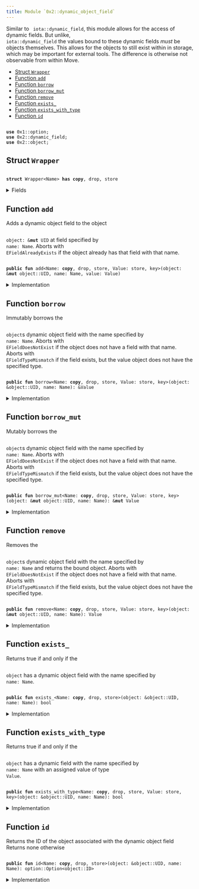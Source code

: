 ```yaml
---
title: Module `0x2::dynamic_object_field`
---
```


Similar to <code>
iota::dynamic_field</code>, this module allows for the access of dynamic fields. But
unlike, <code>
iota::dynamic_field</code> the values bound to these dynamic fields _must_ be objects
themselves. This allows for the objects to still exist within in storage, which may be important
for external tools. The difference is otherwise not observable from within Move.


-  [Struct `Wrapper`](#0x2_dynamic_object_field_Wrapper)
-  [Function `add`](#0x2_dynamic_object_field_add)
-  [Function `borrow`](#0x2_dynamic_object_field_borrow)
-  [Function `borrow_mut`](#0x2_dynamic_object_field_borrow_mut)
-  [Function `remove`](#0x2_dynamic_object_field_remove)
-  [Function `exists_`](#0x2_dynamic_object_field_exists_)
-  [Function `exists_with_type`](#0x2_dynamic_object_field_exists_with_type)
-  [Function `id`](#0x2_dynamic_object_field_id)


<pre><code>
<b>use</b> <Link href="../move-stdlib/option#0x1_option">0x1::option</Link>;
<b>use</b> <Link href="../iota-framework/dynamic_field#0x2_dynamic_field">0x2::dynamic_field</Link>;
<b>use</b> <Link href="../iota-framework/object#0x2_object">0x2::object</Link>;
</code></pre>



<Link id="0x2_dynamic_object_field_Wrapper"></Link>

## Struct `Wrapper`



<pre><code>
<b>struct</b> <Link href="../iota-framework/dynamic_object_field#0x2_dynamic_object_field_Wrapper">Wrapper</Link>&lt;Name&gt; <b>has</b> <b>copy</b>, drop, store
</code></pre>



<details>
<summary>Fields</summary>


<dl>
<dt>
<code>
name: Name</code>
</dt>
<dd>

</dd>
</dl>


</details>

<Link id="0x2_dynamic_object_field_add"></Link>

## Function `add`

Adds a dynamic object field to the object <code>
<Link href="../iota-framework/object#0x2_object">object</Link>: &<b>mut</b> UID</code> at field specified by <code>
name: Name</code>.
Aborts with <code>
EFieldAlreadyExists</code> if the object already has that field with that name.


<pre><code>
<b>public</b> <b>fun</b> <Link href="../iota-framework/dynamic_object_field#0x2_dynamic_object_field_add">add</Link>&lt;Name: <b>copy</b>, drop, store, Value: store, key&gt;(<Link href="../iota-framework/object#0x2_object">object</Link>: &<b>mut</b> <Link href="../iota-framework/object#0x2_object_UID">object::UID</Link>, name: Name, value: Value)
</code></pre>



<details>
<summary>Implementation</summary>


<pre><code>
<b>public</b> <b>fun</b> <Link href="../iota-framework/dynamic_object_field#0x2_dynamic_object_field_add">add</Link>&lt;Name: <b>copy</b> + drop + store, Value: key + store&gt;(
    // we <b>use</b> &<b>mut</b> UID in several spots for access control
    <Link href="../iota-framework/object#0x2_object">object</Link>: &<b>mut</b> UID,
    name: Name,
    value: Value,
) \{
    <b>let</b> key = <Link href="../iota-framework/dynamic_object_field#0x2_dynamic_object_field_Wrapper">Wrapper</Link> \{ name };
    <b>let</b> id = <Link href="../iota-framework/object#0x2_object_id">object::id</Link>(&value);
    field::add(<Link href="../iota-framework/object#0x2_object">object</Link>, key, id);
    <b>let</b> (field, _) = field::field_info&lt;<Link href="../iota-framework/dynamic_object_field#0x2_dynamic_object_field_Wrapper">Wrapper</Link>&lt;Name&gt;&gt;(<Link href="../iota-framework/object#0x2_object">object</Link>, key);
    add_child_object(field.to_address(), value);
}
</code></pre>



</details>

<Link id="0x2_dynamic_object_field_borrow"></Link>

## Function `borrow`

Immutably borrows the <code>
<Link href="../iota-framework/object#0x2_object">object</Link></code>s dynamic object field with the name specified by <code>
name: Name</code>.
Aborts with <code>
EFieldDoesNotExist</code> if the object does not have a field with that name.
Aborts with <code>
EFieldTypeMismatch</code> if the field exists, but the value object does not have the
specified type.


<pre><code>
<b>public</b> <b>fun</b> <Link href="../iota-framework/dynamic_object_field#0x2_dynamic_object_field_borrow">borrow</Link>&lt;Name: <b>copy</b>, drop, store, Value: store, key&gt;(<Link href="../iota-framework/object#0x2_object">object</Link>: &<Link href="../iota-framework/object#0x2_object_UID">object::UID</Link>, name: Name): &Value
</code></pre>



<details>
<summary>Implementation</summary>


<pre><code>
<b>public</b> <b>fun</b> <Link href="../iota-framework/dynamic_object_field#0x2_dynamic_object_field_borrow">borrow</Link>&lt;Name: <b>copy</b> + drop + store, Value: key + store&gt;(
    <Link href="../iota-framework/object#0x2_object">object</Link>: &UID,
    name: Name,
): &Value \{
    <b>let</b> key = <Link href="../iota-framework/dynamic_object_field#0x2_dynamic_object_field_Wrapper">Wrapper</Link> \{ name };
    <b>let</b> (field, value_id) = field::field_info&lt;<Link href="../iota-framework/dynamic_object_field#0x2_dynamic_object_field_Wrapper">Wrapper</Link>&lt;Name&gt;&gt;(<Link href="../iota-framework/object#0x2_object">object</Link>, key);
    borrow_child_object&lt;Value&gt;(field, value_id)
}
</code></pre>



</details>

<Link id="0x2_dynamic_object_field_borrow_mut"></Link>

## Function `borrow_mut`

Mutably borrows the <code>
<Link href="../iota-framework/object#0x2_object">object</Link></code>s dynamic object field with the name specified by <code>
name: Name</code>.
Aborts with <code>
EFieldDoesNotExist</code> if the object does not have a field with that name.
Aborts with <code>
EFieldTypeMismatch</code> if the field exists, but the value object does not have the
specified type.


<pre><code>
<b>public</b> <b>fun</b> <Link href="../iota-framework/dynamic_object_field#0x2_dynamic_object_field_borrow_mut">borrow_mut</Link>&lt;Name: <b>copy</b>, drop, store, Value: store, key&gt;(<Link href="../iota-framework/object#0x2_object">object</Link>: &<b>mut</b> <Link href="../iota-framework/object#0x2_object_UID">object::UID</Link>, name: Name): &<b>mut</b> Value
</code></pre>



<details>
<summary>Implementation</summary>


<pre><code>
<b>public</b> <b>fun</b> <Link href="../iota-framework/dynamic_object_field#0x2_dynamic_object_field_borrow_mut">borrow_mut</Link>&lt;Name: <b>copy</b> + drop + store, Value: key + store&gt;(
    <Link href="../iota-framework/object#0x2_object">object</Link>: &<b>mut</b> UID,
    name: Name,
): &<b>mut</b> Value \{
    <b>let</b> key = <Link href="../iota-framework/dynamic_object_field#0x2_dynamic_object_field_Wrapper">Wrapper</Link> \{ name };
    <b>let</b> (field, value_id) = field::field_info_mut&lt;<Link href="../iota-framework/dynamic_object_field#0x2_dynamic_object_field_Wrapper">Wrapper</Link>&lt;Name&gt;&gt;(<Link href="../iota-framework/object#0x2_object">object</Link>, key);
    borrow_child_object_mut&lt;Value&gt;(field, value_id)
}
</code></pre>



</details>

<Link id="0x2_dynamic_object_field_remove"></Link>

## Function `remove`

Removes the <code>
<Link href="../iota-framework/object#0x2_object">object</Link></code>s dynamic object field with the name specified by <code>
name: Name</code> and returns
the bound object.
Aborts with <code>
EFieldDoesNotExist</code> if the object does not have a field with that name.
Aborts with <code>
EFieldTypeMismatch</code> if the field exists, but the value object does not have the
specified type.


<pre><code>
<b>public</b> <b>fun</b> <Link href="../iota-framework/dynamic_object_field#0x2_dynamic_object_field_remove">remove</Link>&lt;Name: <b>copy</b>, drop, store, Value: store, key&gt;(<Link href="../iota-framework/object#0x2_object">object</Link>: &<b>mut</b> <Link href="../iota-framework/object#0x2_object_UID">object::UID</Link>, name: Name): Value
</code></pre>



<details>
<summary>Implementation</summary>


<pre><code>
<b>public</b> <b>fun</b> <Link href="../iota-framework/dynamic_object_field#0x2_dynamic_object_field_remove">remove</Link>&lt;Name: <b>copy</b> + drop + store, Value: key + store&gt;(
    <Link href="../iota-framework/object#0x2_object">object</Link>: &<b>mut</b> UID,
    name: Name,
): Value \{
    <b>let</b> key = <Link href="../iota-framework/dynamic_object_field#0x2_dynamic_object_field_Wrapper">Wrapper</Link> \{ name };
    <b>let</b> (field, value_id) = field::field_info&lt;<Link href="../iota-framework/dynamic_object_field#0x2_dynamic_object_field_Wrapper">Wrapper</Link>&lt;Name&gt;&gt;(<Link href="../iota-framework/object#0x2_object">object</Link>, key);
    <b>let</b> value = remove_child_object&lt;Value&gt;(field.to_address(), value_id);
    field::remove&lt;<Link href="../iota-framework/dynamic_object_field#0x2_dynamic_object_field_Wrapper">Wrapper</Link>&lt;Name&gt;, ID&gt;(<Link href="../iota-framework/object#0x2_object">object</Link>, key);
    value
}
</code></pre>



</details>

<Link id="0x2_dynamic_object_field_exists_"></Link>

## Function `exists_`

Returns true if and only if the <code>
<Link href="../iota-framework/object#0x2_object">object</Link></code> has a dynamic object field with the name specified by
<code>
name: Name</code>.


<pre><code>
<b>public</b> <b>fun</b> <Link href="../iota-framework/dynamic_object_field#0x2_dynamic_object_field_exists_">exists_</Link>&lt;Name: <b>copy</b>, drop, store&gt;(<Link href="../iota-framework/object#0x2_object">object</Link>: &<Link href="../iota-framework/object#0x2_object_UID">object::UID</Link>, name: Name): bool
</code></pre>



<details>
<summary>Implementation</summary>


<pre><code>
<b>public</b> <b>fun</b> <Link href="../iota-framework/dynamic_object_field#0x2_dynamic_object_field_exists_">exists_</Link>&lt;Name: <b>copy</b> + drop + store&gt;(
    <Link href="../iota-framework/object#0x2_object">object</Link>: &UID,
    name: Name,
): bool \{
    <b>let</b> key = <Link href="../iota-framework/dynamic_object_field#0x2_dynamic_object_field_Wrapper">Wrapper</Link> \{ name };
    field::exists_with_type&lt;<Link href="../iota-framework/dynamic_object_field#0x2_dynamic_object_field_Wrapper">Wrapper</Link>&lt;Name&gt;, ID&gt;(<Link href="../iota-framework/object#0x2_object">object</Link>, key)
}
</code></pre>



</details>

<Link id="0x2_dynamic_object_field_exists_with_type"></Link>

## Function `exists_with_type`

Returns true if and only if the <code>
<Link href="../iota-framework/object#0x2_object">object</Link></code> has a dynamic field with the name specified by
<code>
name: Name</code> with an assigned value of type <code>
Value</code>.


<pre><code>
<b>public</b> <b>fun</b> <Link href="../iota-framework/dynamic_object_field#0x2_dynamic_object_field_exists_with_type">exists_with_type</Link>&lt;Name: <b>copy</b>, drop, store, Value: store, key&gt;(<Link href="../iota-framework/object#0x2_object">object</Link>: &<Link href="../iota-framework/object#0x2_object_UID">object::UID</Link>, name: Name): bool
</code></pre>



<details>
<summary>Implementation</summary>


<pre><code>
<b>public</b> <b>fun</b> <Link href="../iota-framework/dynamic_object_field#0x2_dynamic_object_field_exists_with_type">exists_with_type</Link>&lt;Name: <b>copy</b> + drop + store, Value: key + store&gt;(
    <Link href="../iota-framework/object#0x2_object">object</Link>: &UID,
    name: Name,
): bool \{
    <b>let</b> key = <Link href="../iota-framework/dynamic_object_field#0x2_dynamic_object_field_Wrapper">Wrapper</Link> \{ name };
    <b>if</b> (!field::exists_with_type&lt;<Link href="../iota-framework/dynamic_object_field#0x2_dynamic_object_field_Wrapper">Wrapper</Link>&lt;Name&gt;, ID&gt;(<Link href="../iota-framework/object#0x2_object">object</Link>, key)) <b>return</b> <b>false</b>;
    <b>let</b> (field, value_id) = field::field_info&lt;<Link href="../iota-framework/dynamic_object_field#0x2_dynamic_object_field_Wrapper">Wrapper</Link>&lt;Name&gt;&gt;(<Link href="../iota-framework/object#0x2_object">object</Link>, key);
    field::has_child_object_with_ty&lt;Value&gt;(field.to_address(), value_id)
}
</code></pre>



</details>

<Link id="0x2_dynamic_object_field_id"></Link>

## Function `id`

Returns the ID of the object associated with the dynamic object field
Returns none otherwise


<pre><code>
<b>public</b> <b>fun</b> <Link href="../iota-framework/dynamic_object_field#0x2_dynamic_object_field_id">id</Link>&lt;Name: <b>copy</b>, drop, store&gt;(<Link href="../iota-framework/object#0x2_object">object</Link>: &<Link href="../iota-framework/object#0x2_object_UID">object::UID</Link>, name: Name): <Link href="../move-stdlib/option#0x1_option_Option">option::Option</Link>&lt;<Link href="../iota-framework/object#0x2_object_ID">object::ID</Link>&gt;
</code></pre>



<details>
<summary>Implementation</summary>


<pre><code>
<b>public</b> <b>fun</b> <Link href="../iota-framework/dynamic_object_field#0x2_dynamic_object_field_id">id</Link>&lt;Name: <b>copy</b> + drop + store&gt;(
    <Link href="../iota-framework/object#0x2_object">object</Link>: &UID,
    name: Name,
): Option&lt;ID&gt; \{
    <b>let</b> key = <Link href="../iota-framework/dynamic_object_field#0x2_dynamic_object_field_Wrapper">Wrapper</Link> \{ name };
    <b>if</b> (!field::exists_with_type&lt;<Link href="../iota-framework/dynamic_object_field#0x2_dynamic_object_field_Wrapper">Wrapper</Link>&lt;Name&gt;, ID&gt;(<Link href="../iota-framework/object#0x2_object">object</Link>, key)) <b>return</b> <Link href="../move-stdlib/option#0x1_option_none">option::none</Link>();
    <b>let</b> (_field, value_addr) = field::field_info&lt;<Link href="../iota-framework/dynamic_object_field#0x2_dynamic_object_field_Wrapper">Wrapper</Link>&lt;Name&gt;&gt;(<Link href="../iota-framework/object#0x2_object">object</Link>, key);
    <Link href="../move-stdlib/option#0x1_option_some">option::some</Link>(value_addr.to_id())
}
</code></pre>



</details>
